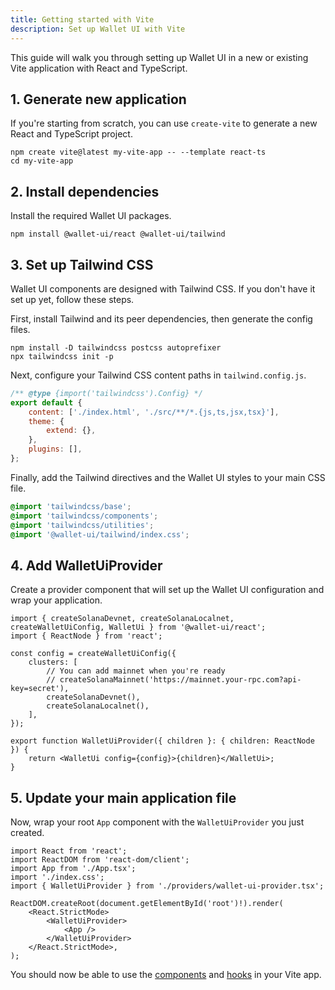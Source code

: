 ```yaml
---
title: Getting started with Vite
description: Set up Wallet UI with Vite
---
```


This guide will walk you through setting up Wallet UI in a new or existing Vite application with React and TypeScript.

## 1. Generate new application

If you're starting from scratch, you can use `create-vite` to generate a new React and TypeScript project.

```package-install
npm create vite@latest my-vite-app -- --template react-ts
cd my-vite-app
```

## 2. Install dependencies

Install the required Wallet UI packages.

```package-install
npm install @wallet-ui/react @wallet-ui/tailwind
```

## 3. Set up Tailwind CSS

Wallet UI components are designed with Tailwind CSS. If you don't have it set up yet, follow these steps.

First, install Tailwind and its peer dependencies, then generate the config files.

```package-install
npm install -D tailwindcss postcss autoprefixer
npx tailwindcss init -p
```

Next, configure your Tailwind CSS content paths in `tailwind.config.js`.

```js title="tailwind.config.js"
/** @type {import('tailwindcss').Config} */
export default {
    content: ['./index.html', './src/**/*.{js,ts,jsx,tsx}'],
    theme: {
        extend: {},
    },
    plugins: [],
};
```

Finally, add the Tailwind directives and the Wallet UI styles to your main CSS file.

```css title="src/index.css"
@import 'tailwindcss/base';
@import 'tailwindcss/components';
@import 'tailwindcss/utilities';
@import '@wallet-ui/tailwind/index.css';
```

## 4. Add WalletUiProvider

Create a provider component that will set up the Wallet UI configuration and wrap your application.

```tsx title="src/providers/wallet-ui-provider.tsx"
import { createSolanaDevnet, createSolanaLocalnet, createWalletUiConfig, WalletUi } from '@wallet-ui/react';
import { ReactNode } from 'react';

const config = createWalletUiConfig({
    clusters: [
        // You can add mainnet when you're ready
        // createSolanaMainnet('https://mainnet.your-rpc.com?api-key=secret'),
        createSolanaDevnet(),
        createSolanaLocalnet(),
    ],
});

export function WalletUiProvider({ children }: { children: ReactNode }) {
    return <WalletUi config={config}>{children}</WalletUi>;
}
```

## 5. Update your main application file

Now, wrap your root `App` component with the `WalletUiProvider` you just created.

```tsx title="src/main.tsx"
import React from 'react';
import ReactDOM from 'react-dom/client';
import App from './App.tsx';
import './index.css';
import { WalletUiProvider } from './providers/wallet-ui-provider.tsx';

ReactDOM.createRoot(document.getElementById('root')!).render(
    <React.StrictMode>
        <WalletUiProvider>
            <App />
        </WalletUiProvider>
    </React.StrictMode>,
);
```

You should now be able to use the [components](/docs/react/components) and [hooks](/docs/react/hooks) in your Vite app.
